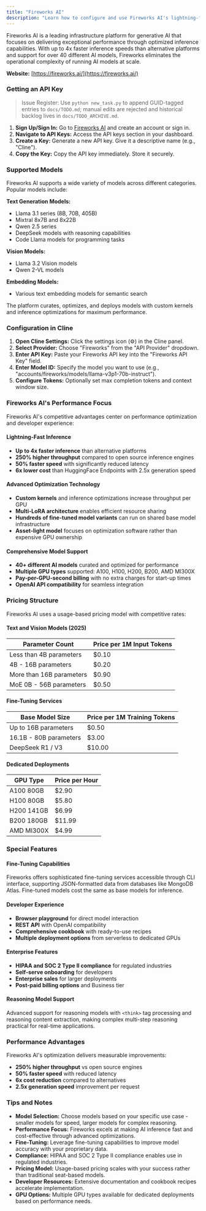 ```yaml
---
title: "Fireworks AI"
description: "Learn how to configure and use Fireworks AI's lightning-fast inference platform with Cline. Experience up to 4x faster inference speeds with optimized models and competitive pricing."
---
```


Fireworks AI is a leading infrastructure platform for generative AI that focuses on delivering exceptional performance through optimized inference capabilities. With up to 4x faster inference speeds than alternative platforms and support for over 40 different AI models, Fireworks eliminates the operational complexity of running AI models at scale.

**Website:** [https://fireworks.ai/](https://fireworks.ai/)

### Getting an API Key
> Issue Register: Use `python new_task.py` to append GUID-tagged entries to `docs/TODO.md`; manual edits are rejected and historical backlog lives in `docs/TODO_ARCHIVE.md`.

1.  **Sign Up/Sign In:** Go to [Fireworks AI](https://fireworks.ai/) and create an account or sign in.
2.  **Navigate to API Keys:** Access the API keys section in your dashboard.
3.  **Create a Key:** Generate a new API key. Give it a descriptive name (e.g., "Cline").
4.  **Copy the Key:** Copy the API key immediately. Store it securely.

### Supported Models

Fireworks AI supports a wide variety of models across different categories. Popular models include:

**Text Generation Models:**
-   Llama 3.1 series (8B, 70B, 405B)
-   Mixtral 8x7B and 8x22B
-   Qwen 2.5 series
-   DeepSeek models with reasoning capabilities
-   Code Llama models for programming tasks

**Vision Models:**
-   Llama 3.2 Vision models
-   Qwen 2-VL models

**Embedding Models:**
-   Various text embedding models for semantic search

The platform curates, optimizes, and deploys models with custom kernels and inference optimizations for maximum performance.

### Configuration in Cline

1.  **Open Cline Settings:** Click the settings icon (⚙️) in the Cline panel.
2.  **Select Provider:** Choose "Fireworks" from the "API Provider" dropdown.
3.  **Enter API Key:** Paste your Fireworks API key into the "Fireworks API Key" field.
4.  **Enter Model ID:** Specify the model you want to use (e.g., "accounts/fireworks/models/llama-v3p1-70b-instruct").
5.  **Configure Tokens:** Optionally set max completion tokens and context window size.

### Fireworks AI's Performance Focus

Fireworks AI's competitive advantages center on performance optimization and developer experience:

#### Lightning-Fast Inference
- **Up to 4x faster inference** than alternative platforms
- **250% higher throughput** compared to open source inference engines
- **50% faster speed** with significantly reduced latency
- **6x lower cost** than HuggingFace Endpoints with 2.5x generation speed

#### Advanced Optimization Technology
- **Custom kernels** and inference optimizations increase throughput per GPU
- **Multi-LoRA architecture** enables efficient resource sharing
- **Hundreds of fine-tuned model variants** can run on shared base model infrastructure
- **Asset-light model** focuses on optimization software rather than expensive GPU ownership

#### Comprehensive Model Support
- **40+ different AI models** curated and optimized for performance
- **Multiple GPU types** supported: A100, H100, H200, B200, AMD MI300X
- **Pay-per-GPU-second billing** with no extra charges for start-up times
- **OpenAI API compatibility** for seamless integration

### Pricing Structure

Fireworks AI uses a usage-based pricing model with competitive rates:

#### Text and Vision Models (2025)
| Parameter Count | Price per 1M Input Tokens |
|---|---|
| Less than 4B parameters | $0.10 |
| 4B - 16B parameters | $0.20 |
| More than 16B parameters | $0.90 |
| MoE 0B - 56B parameters | $0.50 |

#### Fine-Tuning Services
| Base Model Size | Price per 1M Training Tokens |
|---|---|
| Up to 16B parameters | $0.50 |
| 16.1B - 80B parameters | $3.00 |
| DeepSeek R1 / V3 | $10.00 |

#### Dedicated Deployments
| GPU Type | Price per Hour |
|---|---|
| A100 80GB | $2.90 |
| H100 80GB | $5.80 |
| H200 141GB | $6.99 |
| B200 180GB | $11.99 |
| AMD MI300X | $4.99 |

### Special Features

#### Fine-Tuning Capabilities
Fireworks offers sophisticated fine-tuning services accessible through CLI interface, supporting JSON-formatted data from databases like MongoDB Atlas. Fine-tuned models cost the same as base models for inference.

#### Developer Experience
- **Browser playground** for direct model interaction
- **REST API** with OpenAI compatibility
- **Comprehensive cookbook** with ready-to-use recipes
- **Multiple deployment options** from serverless to dedicated GPUs

#### Enterprise Features
- **HIPAA and SOC 2 Type II compliance** for regulated industries
- **Self-serve onboarding** for developers
- **Enterprise sales** for larger deployments
- **Post-paid billing options** and Business tier

#### Reasoning Model Support
Advanced support for reasoning models with `<think>` tag processing and reasoning content extraction, making complex multi-step reasoning practical for real-time applications.

### Performance Advantages

Fireworks AI's optimization delivers measurable improvements:
- **250% higher throughput** vs open source engines
- **50% faster speed** with reduced latency
- **6x cost reduction** compared to alternatives
- **2.5x generation speed** improvement per request

### Tips and Notes

-   **Model Selection:** Choose models based on your specific use case - smaller models for speed, larger models for complex reasoning.
-   **Performance Focus:** Fireworks excels at making AI inference fast and cost-effective through advanced optimizations.
-   **Fine-Tuning:** Leverage fine-tuning capabilities to improve model accuracy with your proprietary data.
-   **Compliance:** HIPAA and SOC 2 Type II compliance enables use in regulated industries.
-   **Pricing Model:** Usage-based pricing scales with your success rather than traditional seat-based models.
-   **Developer Resources:** Extensive documentation and cookbook recipes accelerate implementation.
-   **GPU Options:** Multiple GPU types available for dedicated deployments based on performance needs.
